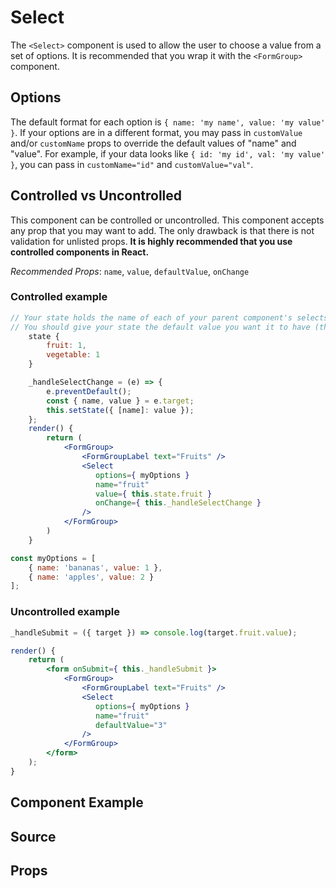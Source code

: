 
# Select

The `<Select>` component is used to allow the user to choose a value from a set of options. It is recommended that you wrap it with the `<FormGroup>` component.

## Options

The default format for each option is `{ name: 'my name', value: 'my value' }`. If your options are in a different format, you may pass in `customValue` and/or `customName` props to override the default values of "name" and "value". For example, if your data looks like `{ id: 'my id', val: 'my value' }`, you can pass in `customName="id"` and `customValue="val"`.

## Controlled vs Uncontrolled

This component can be controlled or uncontrolled. This component accepts any prop that you may want to add. The only drawback is that there is not validation for unlisted props. **It is highly recommended that you use controlled components in React.**

_Recommended Props_: `name`, `value`, `defaultValue`, `onChange`

### Controlled example

```jsx
// Your state holds the name of each of your parent component's selects (if you have multiple selects on a page)
// You should give your state the default value you want it to have (the first value if it doesn't matter)
    state {
        fruit: 1,
        vegetable: 1
    }

    _handleSelectChange = (e) => {
        e.preventDefault();
        const { name, value } = e.target;
        this.setState({ [name]: value });
    };
    render() {
        return (
            <FormGroup>
                <FormGroupLabel text="Fruits" />
                <Select
                   options={ myOptions }
                   name="fruit"
                   value={ this.state.fruit }
                   onChange={ this._handleSelectChange }
                />
            </FormGroup>
        )
    }

const myOptions = [
    { name: 'bananas', value: 1 },
    { name: 'apples', value: 2 }
];
```

### Uncontrolled example

```jsx
_handleSubmit = ({ target }) => console.log(target.fruit.value);

render() {
    return (
        <form onSubmit={ this._handleSubmit }>
            <FormGroup>
                <FormGroupLabel text="Fruits" />
                <Select
                   options={ myOptions }
                   name="fruit"
                   defaultValue="3"
                />
            </FormGroup>
        </form>
    );
}
```

## Component Example

<Story id="atoms-select--default" />

## Source

<Source id="atoms-select--default" />

## Props

<Props of={Select} />

